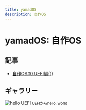 ```yaml
---
title: yamadOS
description: 自作OS
---
```



# yamadOS: 自作OS

<p>
  <GitHub repo="yamader/os" />
  <Blog slug="tags/yamados" />
</p>

## 記事

- [自作OS#0 UEFI編(1)](https://seppuku.club/cs/osdev-0/)

## ギャラリー

![hello UEFI](./uefi-hello.png)
<small>UEFIからhello, world</small>
